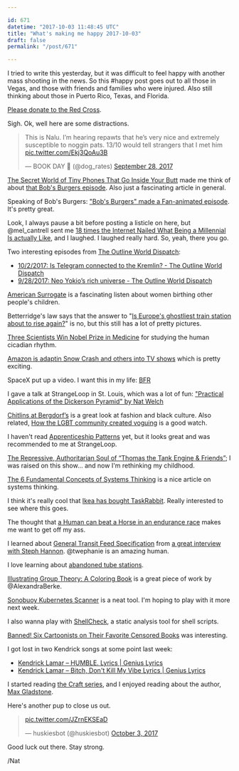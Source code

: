 ```yaml
---

id: 671
datetime: "2017-10-03 11:48:45 UTC"
title: "What's making me happy 2017-10-03"
draft: false
permalink: "/post/671"

---
```


I tried to write this yesterday, but it was difficult to feel happy with another mass shooting in the news. So this #happy post goes out to all those in Vegas, and those with friends and families who were injured. Also still thinking about those in Puerto Rico, Texas, and Florida.

[Please donate to the Red Cross](https://www.redcross.org/donate/donation).

Sigh. Ok, well here are some distractions.

<blockquote class="twitter-tweet" data-lang="en"><p lang="en" dir="ltr">This is Nalu. I’m hearing repawts that he’s very nice and extremely susceptible to noggin pats. 13/10 would tell strangers that I met him <a href="https://t.co/Ekj3QoAu3B">pic.twitter.com/Ekj3QoAu3B</a></p>&mdash; BOOK DAY 🐶 (@dog_rates) <a href="https://twitter.com/dog_rates/status/913436080363499520?ref_src=twsrc%Etfw">September 28, 2017</a></blockquote>
<script async src="//platform.twitter.com/widgets.js" charset="utf-8"></script>

[The Secret World of Tiny Phones That Go Inside Your Butt](https://www.vice.com/en_us/article/zngpz4/prison-phones-that-go-up-your-bum) made me think of about [that Bob's Burgers episode](https://www.youtube.com/watch?v=hng5GGLgFAg). Also just a fascinating article in general.

Speaking of Bob's Burgers: ["Bob's Burgers" made a Fan-animated episode](https://www.buzzfeed.com/alivelez/bobs-burgers-fan-art-for-the-win?ref=bffbmain#.hs7YaplB5). It's pretty great.


Look, I always pause a bit before posting a listicle on here, but @mel_cantrell sent me [18 times the Internet Nailed What Being a Millennial Is actually Like](https://www.buzzfeed.com/katangus/im-never-going-to-retire#.wkkmzzRJ2), and I laughed. I laughed really hard. So, yeah, there you go.

Two interesting episodes from [The Outline World Dispatch](https://theoutline.com/post/1359/the-outline-world-dispatch):

 - [10/2/2017: Is Telegram connected to the Kremlin? - The Outline World Dispatch](http://pca.st/cth6)
 - [9/28/2017: Neo Yokio’s rich universe - The Outline World Dispatch](http://pca.st/TGbP)

[American Surrogate](http://www.npr.org/2017/09/06/548819214/rough-translation-american-surrogates) is a fascinating listen about women birthing other people's children.

Betterridge's law says that the answer to "[Is Europe's ghostliest train station about to rise again?](http://www.bbc.com/news/magazine-41445860)" is no, but this still has a lot of pretty pictures.

[Three Scientists Win Nobel Prize in Medicine](https://nyti.ms/2fJw8tL) for studying the human cicadian rhythm.

[Amazon is adaptin Snow Crash and others into TV shows](http://variety.com/2017/tv/news/amazon-studios-lazarus-snow-crash-ringworld-1202576048/) which is pretty exciting.

SpaceX put up a video. I want this in my life: [BFR](https://www.youtube.com/watch?v=zqE-ultsWt0&feature=youtu.be)

I gave a talk at StrangeLoop in St. Louis, which was a lot of fun: ["Practical Applications of the Dickerson Pyramid" by Nat Welch](https://www.youtube.com/watch?v=xWAfTAu0Mww&feature=youtu.be)

[Chitlins at Bergdorf’s](https://gimletmedia.com/episode/chitlins-at-bergdorfs/) is a great look at fashion and black culture. Also related, [How the LGBT community created voguing](https://www.youtube.com/watch?v=XJ6fqQX_e9U&feature=youtu.be) is a good watch.

I haven't read [Apprenticeship Patterns](http://chimera.labs.oreilly.com/books/1234000001813/index.html) yet, but it looks great and was recommended to me at StrangeLoop.

[The Repressive, Authoritarian Soul of “Thomas the Tank Engine & Friends”](https://www.newyorker.com/culture/rabbit-holes/the-repressive-authoritarian-soul-of-thomas-the-tank-engine-and-friends); I was raised on this show... and now I'm rethinking my childhood.

[The 6 Fundamental Concepts of Systems Thinking](https://medium.com/disruptive-design/tools-for-systems-thinkers-the-6-fundamental-concepts-of-systems-thinking-379cdac3dc6a?source=ifttt--------------2) is a nice article on systems thinking.

I think it's really cool that [Ikea has bought TaskRabbit](https://www.recode.net/2017/9/28/16377528/ikea-acquisition-taskrabbit-shopping-home-contract-labor). Really interested to see where this goes.

The thought that [a Human can beat a Horse in an endurance race](http://www.npr.org/sections/health-shots/2015/10/20/450068114/heres-how-you-can-outrun-a-horse) makes me want to get off my ass.

I learned about [General Transit Feed Specification](https://en.wikipedia.org/wiki/General_Transit_Feed_Specification) from [a great interview with Steph Hannon](https://venturebeat.com/2017/09/25/thriving-in-chaos-podcast/). @twephanie is an amazing human.

I love learning about [abandoned tube stations](https://www.youtube.com/watch?v=zOLQ3GqfNrQ&feature=youtu.be).

[Illustrating Group Theory: A Coloring Book](http://www.coloring-book.co/) is a great piece of work by @AlexandraBerke.

[Sonobuoy Kubernetes Scanner](https://blog.heptio.com/introducing-heptio-sonobuoy-scanner-a-web-based-tool-to-ensure-your-kubernetes-cluster-is-properly-9a0bb2c340b8?source=ifttt--------------2) is a neat tool. I'm hoping to play with it more next week.

I also wanna play with [ShellCheck](https://github.com/koalaman/shellcheck), a static analysis tool for shell scripts.

[Banned! Six Cartoonists on Their Favorite Censored Books](https://thenib.com/cartoonists-on-banned-books-week) was interesting.

I got lost in two Kendrick songs at some point last week:

 - [Kendrick Lamar – HUMBLE. Lyrics | Genius Lyrics](https://genius.com/Kendrick-lamar-humble-lyrics)
 - [Kendrick Lamar – Bitch, Don't Kill My Vibe Lyrics | Genius Lyrics](https://genius.com/Kendrick-lamar-bitch-dont-kill-my-vibe-lyrics)

I started reading [the Craft series](https://www.goodreads.com/series/91029-craft-sequence), and I enjoyed reading about the author, [Max Gladstone](https://whatever.scalzi.com/2013/10/31/the-big-idea-max-gladstone/).

Here's another pup to close us out.

<blockquote class="twitter-tweet" data-lang="en"><p lang="und" dir="ltr"><a href="https://t.co/JZrnEKSEaD">pic.twitter.com/JZrnEKSEaD</a></p>&mdash; huskiesbot (@huskiesbot) <a href="https://twitter.com/huskiesbot/status/915178449790173184?ref_src=twsrc%Etfw">October 3, 2017</a></blockquote>
<script async src="//platform.twitter.com/widgets.js" charset="utf-8"></script>

Good luck out there. Stay strong.

/Nat
